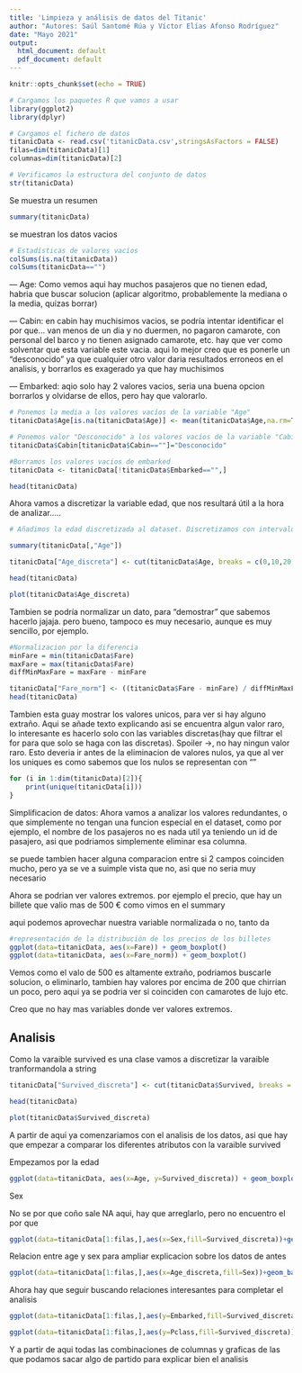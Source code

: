 ```yaml
---
title: 'Limpieza y análisis de datos del Titanic'
author: "Autores: Saúl Santomé Rúa y Víctor Elías Afonso Rodríguez"
date: "Mayo 2021"
output:
  html_document: default
  pdf_document: default
---
```


```r
knitr::opts_chunk$set(echo = TRUE)
```

```r
# Cargamos los paquetes R que vamos a usar
library(ggplot2)
library(dplyr)

# Cargamos el fichero de datos
titanicData <- read.csv('titanicData.csv',stringsAsFactors = FALSE)
filas=dim(titanicData)[1]
columnas=dim(titanicData)[2]

# Verificamos la estructura del conjunto de datos
str(titanicData)
```
Se muestra un resumen
```r
summary(titanicData)
```

se muestran los datos vacios

```r
# Estadísticas de valores vacíos
colSums(is.na(titanicData))
colSums(titanicData=="")

```
--- Age: Como vemos aqui hay muchos pasajeros que no tienen edad, habria que buscar solucion (aplicar algoritmo, probablemente la mediana  o la media, quizas borrar)

--- Cabin: en cabin hay muchisimos vacios, se podría intentar identificar el por que... van menos de un dia y no duermen, no pagaron camarote, con personal del barco y no tienen asignado camarote, etc. hay que ver como solventar que esta variable este vacia. aqui lo mejor creo que es ponerle un "desconocido" ya que cualquier otro valor daria resultados erroneos en el analisis, y borrarlos es exagerado ya que hay muchisimos

--- Embarked: aqio solo hay 2 valores vacios, seria una buena opcion borrarlos y olvidarse de ellos, pero hay que valorarlo.



```r
# Ponemos la media a los valores vacíos de la variable "Age"
titanicData$Age[is.na(titanicData$Age)] <- mean(titanicData$Age,na.rm=T)

# Ponemos valor "Desconocido" a los valores vacíos de la variable "Cabin"
titanicData$Cabin[titanicData$Cabin==""]="Desconocido"

#Borramos los valores vacios de embarked
titanicData <- titanicData[!titanicData$Embarked=="",]

head(titanicData)

```

Ahora vamos a discretizar la variable edad, que nos resultará útil a la hora de analizar.....

```r
# Añadimos la edad discretizada al dataset. Discretizamos con intervalos de igual amplitud

summary(titanicData[,"Age"])

titanicData["Age_discreta"] <- cut(titanicData$Age, breaks = c(0,10,20,30,40,50,60,70,81), labels = c("0-9", "10-19", "20-29", "30-39","40-49","50-59","60-69","70-80"))

head(titanicData)

plot(titanicData$Age_discreta)

```
Tambien se podría normalizar un dato, para "demostrar" que sabemos hacerlo jajaja. pero bueno, tampoco es muy necesario, aunque es muy sencillo, por ejemplo.

```r
#Normalizacion por la diferencia
minFare = min(titanicData$Fare)
maxFare = max(titanicData$Fare)
diffMinMaxFare = maxFare - minFare

titanicData["Fare_norm"] <- ((titanicData$Fare - minFare) / diffMinMaxFare)
head(titanicData)

```



Tambien esta guay mostrar los valores unicos, para ver si hay alguno extraño. Aqui se añade texto explicando asi se encuentra algun valor raro, lo interesante es hacerlo solo con las variables discretas(hay que filtrar el for para que solo se haga con las discretas). Spoiler ->, no hay ningun valor raro.
Esto deveria ir antes de la eliminacion de valores nulos, ya que al ver los uniques es como sabemos que los nulos se representan con ""

```r

for (i in 1:dim(titanicData)[2]){
    print(unique(titanicData[i]))
}

```




Simplificacion de datos:  Ahora vamos a analizar los valores redundantes, o que simplemente no tengan una funcion especial en el dataset, como por ejemplo, el nombre de los pasajeros no es nada util ya teniendo un id de pasajero, asi que podriamos simplemente eliminar esa columna.

se puede tambien hacer alguna comparacion entre si 2 campos coinciden mucho, pero ya se ve a suimple vista que no, asi que no seria muy necesario




Ahora se podrian ver valores extremos. por ejemplo el precio, que hay un billete que valio mas de 500 € como vimos en el summary

aqui podemos aprovechar nuestra variable normalizada o no, tanto da


```r
#representación de la distribución de los precios de los billetes
ggplot(data=titanicData, aes(x=Fare)) + geom_boxplot()
ggplot(data=titanicData, aes(x=Fare_norm)) + geom_boxplot()


```
Vemos como el valo de 500 es altamente extraño, podriamos buscarle solucion, o eliminarlo, tambien hay valores por encima de 200 que chirrian un poco, pero aqui ya se podria ver si coinciden con camarotes de lujo etc. 

Creo que no hay mas variables donde ver valores extremos.


## Analisis



Como la varaible survived es una clase vamos a discretizar la varaible tranformandola a string
```r

titanicData["Survived_discreta"] <- cut(titanicData$Survived, breaks = c(-1,0.5,1), labels = c("No", "Si"))

head(titanicData)

plot(titanicData$Survived_discreta)

```

A partir de aqui ya comenzariamos con el analisis de los datos, asi que hay que empezar a comparar los diferentes atributos con la varaible survived

Empezamos por la edad

```r
ggplot(data=titanicData, aes(x=Age, y=Survived_discreta)) + geom_boxplot()

```

Sex

No se por que coño sale NA aqui, hay que arreglarlo, pero no encuentro el por que

```r
ggplot(data=titanicData[1:filas,],aes(x=Sex,fill=Survived_discreta))+geom_bar()

```

Relacion entre age y sex para ampliar explicacion sobre los datos de antes
```r
ggplot(data=titanicData[1:filas,],aes(x=Age_discreta,fill=Sex))+geom_bar(position="fill")+ylab("Frecuencia")

```

Ahora hay que seguir buscando relaciones interesantes para completar el analisis



```r

ggplot(data=titanicData[1:filas,],aes(y=Embarked,fill=Survived_discreta))+geom_bar(position="fill")+ylab("Frecuencia")

```

```r

ggplot(data=titanicData[1:filas,],aes(y=Pclass,fill=Survived_discreta))+geom_bar(position="fill")+facet_wrap(~Embarked)+theme(axis.text.y = element_text(size = rel(0.7)))

```
Y a partir de aqui todas las combinaciones de columnas y graficas de las que podamos sacar algo de partido para explicar bien el analisis

```r

```

```r

```

```r

```

```r

```

```r

```

```r

```

```r

```

```r

```

```r

```
